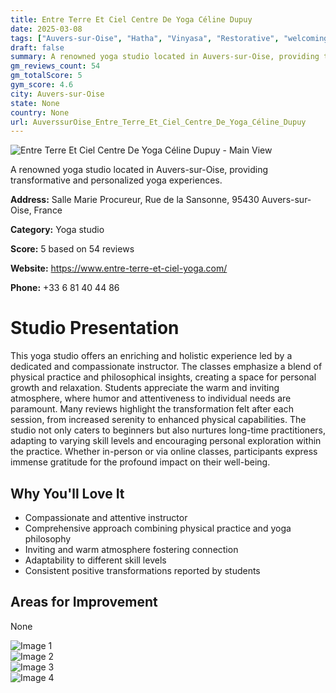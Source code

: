```yaml
---
title: Entre Terre Et Ciel Centre De Yoga Céline Dupuy
date: 2025-03-08
tags: ["Auvers-sur-Oise", "Hatha", "Vinyasa", "Restorative", "welcoming", "holistic", "Auvers-sur-Oise"]  
draft: false
summary: A renowned yoga studio located in Auvers-sur-Oise, providing transformative and personalized yoga experiences.
gm_reviews_count: 54
gm_totalScore: 5
gym_score: 4.6
city: Auvers-sur-Oise
state: None
country: None
url: AuverssurOise_Entre_Terre_Et_Ciel_Centre_De_Yoga_Céline_Dupuy
---
```


<div className="aspect-[16/9] relative my-8">
  <img 
    src="https://lh5.googleusercontent.com/p/AF1QipNiTg5mFmI0Y_Hu_q_czLR47HFaEBumMmSKiAiA=w1920-h1080-k-no"
    alt="Entre Terre Et Ciel Centre De Yoga Céline Dupuy - Main View"
    className="object-cover absolute inset-0 w-full h-full rounded-lg"
  />
</div>

A renowned yoga studio located in Auvers-sur-Oise, providing transformative and personalized yoga experiences.

**Address:** Salle Marie Procureur, Rue de la Sansonne, 95430 Auvers-sur-Oise, France

**Category:** Yoga studio

**Score:** 5 based on 54 reviews

**Website:** https://www.entre-terre-et-ciel-yoga.com/

**Phone:** +33 6 81 40 44 86

# Studio Presentation

This yoga studio offers an enriching and holistic experience led by a dedicated and compassionate instructor. The classes emphasize a blend of physical practice and philosophical insights, creating a space for personal growth and relaxation. Students appreciate the warm and inviting atmosphere, where humor and attentiveness to individual needs are paramount. Many reviews highlight the transformation felt after each session, from increased serenity to enhanced physical capabilities. The studio not only caters to beginners but also nurtures long-time practitioners, adapting to varying skill levels and encouraging personal exploration within the practice. Whether in-person or via online classes, participants express immense gratitude for the profound impact on their well-being.

## Why You'll Love It

- Compassionate and attentive instructor
- Comprehensive approach combining physical practice and yoga philosophy
- Inviting and warm atmosphere fostering connection
- Adaptability to different skill levels
- Consistent positive transformations reported by students

## Areas for Improvement

None

<div className="grid grid-cols-1 xl:grid-cols-2 gap-4 my-8">
<div className="aspect-[4/3] relative"><img src="https://lh5.googleusercontent.com/p/AF1QipPeno0y6HspBTj22_Haw6-v0r-2_XTPzNH1R-BO=w1920-h1080-k-no" alt="Image 1" className="object-cover absolute inset-0 w-full h-full rounded-lg" /></div>
<div className="aspect-[4/3] relative"><img src="https://lh5.googleusercontent.com/p/AF1QipOrC23Xytq4UwbM0CWRjJLHMvFmY6OsjSj5-TcM=w1920-h1080-k-no" alt="Image 2" className="object-cover absolute inset-0 w-full h-full rounded-lg" /></div>
<div className="aspect-[4/3] relative"><img src="https://lh5.googleusercontent.com/p/AF1QipMn5x5nsk4eFZiVMJ0-xtYSwjzxlYDhXA9uKD2I=w1920-h1080-k-no" alt="Image 3" className="object-cover absolute inset-0 w-full h-full rounded-lg" /></div>
<div className="aspect-[4/3] relative"><img src="https://lh5.googleusercontent.com/p/AF1QipNBeU1brTpNZa_NuXWqdWIZiN2sJ2Z5xrJ8IXkk=w1920-h1080-k-no" alt="Image 4" className="object-cover absolute inset-0 w-full h-full rounded-lg" /></div>
</div>